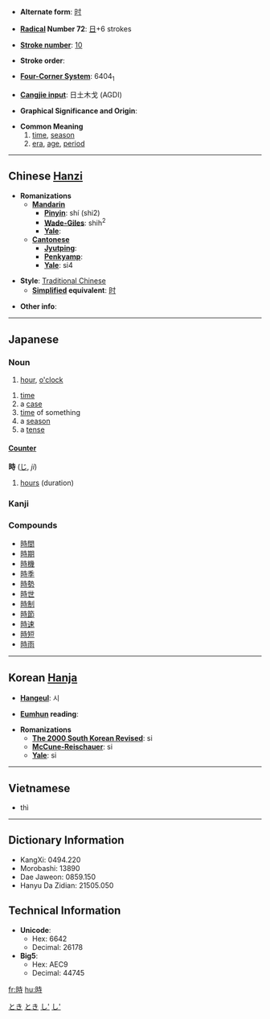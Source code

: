 * '''Alternate form''': [[时]]

* '''[[Wiktionary:Chinese radical index| Radical]] Number 72''': [[Wiktionary:Chinese radical index 日|日]]+6 strokes

* '''[[Wiktionary:Chinese total strokes index|Stroke number]]''': [[Wiktionary:Chinese total strokes index 10|10]]

* '''Stroke order''': 

* '''[[Wiktionary:Chinese four corner index|Four-Corner System]]''': 6404<sub>1</sub>

* '''[[Wiktionary:Chinese Cangjie index|Cangjie input]]''': 日土木戈 (AGDI)

* '''Graphical Significance and Origin''': 

* '''Common Meaning'''
*#[[time]], [[season]]
*# [[era]], [[age]], [[period]]

----

== Chinese [[Hanzi]] ==

* '''Romanizations'''
** '''[[Mandarin]]'''
*** '''[[Pinyin]]''': shí (shi2)
*** '''[[Wade-Giles]]''': shih<sup>2</sup>
*** '''[[Yale]]''': 
** '''[[Cantonese]]'''
*** '''[[Jyutping]]''':
*** '''[[Penkyamp]]''': 
*** '''[[Yale]]''': si4

* '''Style''': [[Traditional Chinese]] 
** '''[[Simplified Chinese|Simplified]] equivalent''': [[时]]

* '''Other info''': 

----

==Japanese==
[[Category:1000_Japanese_basic_words|とき]]
[[Category:Japanese language|とき]]
===Noun===
{{janoun|じ|ji}}
# [[hour]], [[o'clock]]
{{janoun|とき|toki}}
# [[time]]
# a [[case]]
# [[time]] of something
# a [[season]]
# a [[tense]]

====[[助数詞|Counter]]====
'''時''' ([[じ]], ''ji'')

# [[hour]]s (duration)


===Kanji===
{{kanji|[[じ]] (''ji''), [[し]] (''shi'')|[[とき]] (''toki''), [[これ]] (''kore'')}}

===Compounds===
*[[時間]]
*[[時期]]
*[[時機]]
*[[時季]]
*[[時勢]]
*[[時世]]
*[[時制]]
*[[時節]]
*[[時速]]
*[[時短]]
*[[時雨]]

[[Category:ja:Time|し']]
[[Category:Japanese counters|し']]
----

== Korean [[Hanja]] ==

* '''[[Hangeul]]''': 시

* '''[[Eumhun]] reading''': 

* '''Romanizations'''
** '''[[The 2000 South Korean Revised Romanization|The 2000 South Korean Revised]]''': si
** '''[[McCune-Reischauer]]''': si
** '''[[Yale]]''': si

----

==Vietnamese==
*thì

----

== Dictionary Information ==

* KangXi: 0494.220
* Morobashi: 13890
* Dae Jaweon: 0859.150
* Hanyu Da Zidian: 21505.050

== Technical Information ==

* '''Unicode''':
** Hex: 6642
** Decimal: 26178
* '''Big5''':
** Hex: AEC9
** Decimal: 44745

[[fr:時]]
[[hu:時]]